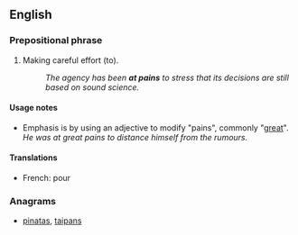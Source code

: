 ==English==

===Prepositional phrase===
{{en-PP|[[at]] [[pains]]}}

# {{context|idiomatic|with infinitive|lang=en}} Making careful effort (to).
#: ''The agency has been '''at pains''' to stress that its decisions are still based on sound science.''

====Usage notes====
* Emphasis is by using an adjective to modify "pains", commonly "[[great]]". ''He was at great pains to distance himself from the rumours.''

====Translations====
{{trans-top|making careful effort}}
* French: {{t-|fr|faire tout son possible}} pour
{{trans-mid}}
{{trans-bottom}}

===Anagrams===
* [[pinatas#English|pinatas]], [[taipans#English|taipans]]